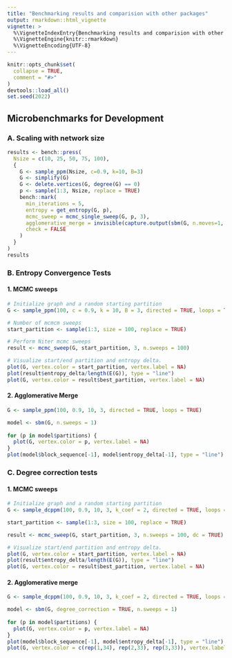 ```yaml
---
title: "Benchmarking results and comparision with other packages"
output: rmarkdown::html_vignette
vignette: >
  %\VignetteIndexEntry{Benchmarking results and comparision with other packages}
  %\VignetteEngine{knitr::rmarkdown}
  %\VignetteEncoding{UTF-8}
---
```


```r
knitr::opts_chunk$set(
  collapse = TRUE,
  comment = "#>"
)
devtools::load_all()
set.seed(2022)
```


## Microbenchmarks for Development

### A. Scaling with network size

```r
results <- bench::press(
  Nsize = c(10, 25, 50, 75, 100),
  {
    G <- sample_ppm(Nsize, c=0.9, k=10, B=3)
    G <- simplify(G)
    G <- delete.vertices(G, degree(G) == 0)
    p <- sample(1:3, Nsize, replace = TRUE)
    bench::mark(
      min_iterations = 5,
      entropy = get_entropy(G, p),
      mcmc_sweep = mcmc_single_sweep(G, p, 3),
      agglomerative_merge = invisible(capture.output(sbm(G, n.moves=1, n.sweeps=0))),
      check = FALSE
    )
  }
)
results
```



### B. Entropy Convergence Tests

#### 1. MCMC sweeps

```r
# Initialize graph and a random starting partition
G <- sample_ppm(100, c = 0.9, k = 10, B = 3, directed = TRUE, loops = TRUE)

# Number of mcmcm sweeps
start_partition <- sample(1:3, size = 100, replace = TRUE)

# Perform Niter mcmc sweeps
result <- mcmc_sweep(G, start_partition, 3, n.sweeps = 100)

# Visualize start/end partition and entropy delta.
plot(G, vertex.color = start_partition, vertex.label = NA)
plot(result$entropy_delta/length(E(G)), type = "line")
plot(G, vertex.color = result$best_partition, vertex.label = NA)
```


#### 2. Agglomerative Merge

```r
G <- sample_ppm(100, 0.9, 10, 3, directed = TRUE, loops = TRUE)

model <- sbm(G, n.sweeps = 1)
 
for (p in model$partitions) {
  plot(G, vertex.color = p, vertex.label = NA)
}
plot(model$block_sequence[-1], model$entropy_delta[-1], type = "line")
```

### C. Degree correction tests

#### 1. MCMC sweeps

```r
# Initialize graph and a random starting partition
G <- sample_dcppm(100, 0.9, 10, 3, k_coef = 2, directed = TRUE, loops = TRUE)

start_partition <- sample(1:3, size = 100, replace = TRUE)

result <- mcmc_sweep(G, start_partition, 3, n.sweeps = 100, dc = TRUE)

# Visualize start/end partition and entropy delta.
plot(G, vertex.color = start_partition, vertex.label = NA)
plot(result$entropy_delta/length(E(G)), type = "line")
plot(G, vertex.color = result$best_partition, vertex.label = NA)
```


#### 2. Agglomerative merge

```r
G <- sample_dcppm(100, 0.9, 10, 3, k_coef = 2, directed = TRUE, loops = TRUE)

model <- sbm(G, degree_correction = TRUE, n.sweeps = 1)
 
for (p in model$partitions) {
  plot(G, vertex.color = p, vertex.label = NA)
}
plot(model$block_sequence[-1], model$entropy_delta[-1], type = "line")
plot(G, vertex.color = c(rep(1,34), rep(2,33), rep(3,33)), vertex.label = NA, sub = "True partition")
```

